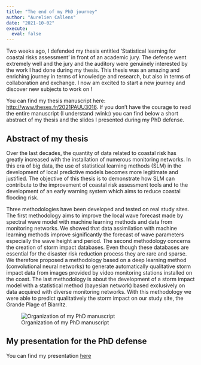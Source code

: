```yaml
---
title: "The end of my PhD journey"
author: "Aurelien Callens"
date: "2021-10-02"
execute:
  eval: false
---
```


Two weeks ago, I defended my thesis entitled 'Statistical learning for coastal risks assessment' in front of an academic jury. The defense went extremely well and the jury and the auditory were genuinely interested by the work I had done during my thesis. This thesis was an amazing and enriching journey in terms of knowledge and research, but also in terms of collaboration and exchange. I now am excited to start a new journey and discover new subjects to work on ! 

You can find my thesis manuscript here:
<a href="http://www.theses.fr/2021PAUU3016" target="_blank"> http://www.theses.fr/2021PAUU3016</a>. If you don't have the courage to read the entire manuscript (I understand :wink:) you can find below a short abstract of my thesis and the slides I presented during my PhD defense. 

## Abstract of my thesis

Over the last decades, the quantity of data related to coastal risk has greatly increased with the installation of numerous monitoring networks. In this era of big data, the use of statistical learning methods (SLM) in the development of local predictive models becomes more legitimate and justified. The objective of this thesis is to demonstrate how SLM can contribute to the improvement of coastal risk assessment tools and to the development of an early warning system which aims to reduce coastal flooding risk. 

Three methodologies have been developed and tested on real study sites. The first methodology aims to improve the local wave forecast made by spectral wave model with machine learning methods and data from monitoring networks. We showed that data assimilation with machine learning methods improve significantly the forecast of wave parameters especially the wave height and period. The second methodology concerns the creation of storm impact databases. Even though these databases are essential for the disaster risk reduction process they are rare and sparse. We therefore proposed a methodology based on a deep learning method (convolutional neural networks) to generate automatically qualitative storm impact data from images provided by video monitoring stations installed on the coast. The last methodology is about the development of a storm impact model with a statistical method (bayesian network) based exclusively on data acquired with diverse monitoring networks. With this methodology we were able to predict qualitatively the storm impact on our study site, the Grande Plage of Biarritz. 

![Organization of my PhD manuscript](./images/thesis_organization.png)

## My presentation for the PhD defense

You can find my presentation [here](./doc/Presentation_thesis_Callens_Aurelien.pdf)